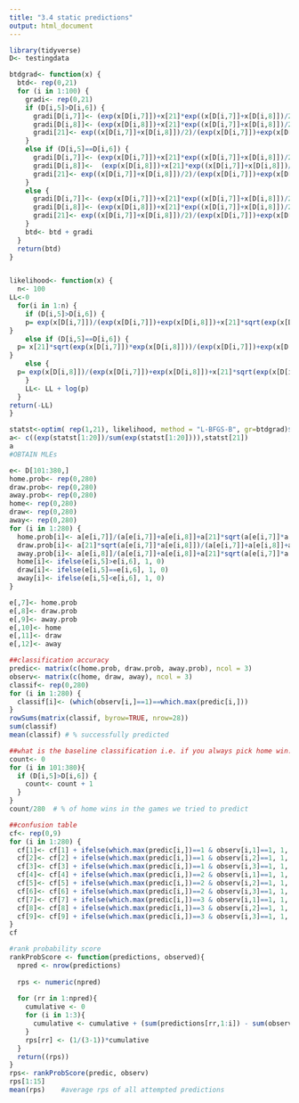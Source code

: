 ```yaml
---
title: "3.4 static predictions"
output: html_document
---
```


```r
library(tidyverse)
D<- testingdata

btdgrad<- function(x) {
  btd<- rep(0,21)
  for (i in 1:100) {
    gradi<- rep(0,21)
    if (D[i,5]>D[i,6]) {
      gradi[D[i,7]]<- (exp(x[D[i,7]])+x[21]*exp((x[D[i,7]]+x[D[i,8]])/2)/2)/( exp(x[D[i,7]])+exp(x[D[i,8]])+x[21]*exp((x[D[i,7]]+x[D[i,8]])/2)) - 1
      gradi[D[i,8]]<- (exp(x[D[i,8]])+x[21]*exp((x[D[i,7]]+x[D[i,8]])/2)/2)/( exp(x[D[i,7]])+exp(x[D[i,8]])+x[21]*exp((x[D[i,7]]+x[D[i,8]])/2))
      gradi[21]<- exp((x[D[i,7]]+x[D[i,8]])/2)/(exp(x[D[i,7]])+exp(x[D[i,8]])+x[21]*exp((x[D[i,7]]+x[D[i,8]])/2))
    }
    else if (D[i,5]==D[i,6]) {
      gradi[D[i,7]]<- (exp(x[D[i,7]])+x[21]*exp((x[D[i,7]]+x[D[i,8]])/2)/2)/( exp(x[D[i,7]])+exp(x[D[i,8]])+x[21]*exp((x[D[i,7]]+x[D[i,8]])/2)) - 0.5
      gradi[D[i,8]]<-  (exp(x[D[i,8]])+x[21]*exp((x[D[i,7]]+x[D[i,8]])/2)/2)/( exp(x[D[i,7]])+exp(x[D[i,8]])+x[21]*exp((x[D[i,7]]+x[D[i,8]])/2)) - 0.5
      gradi[21]<- exp((x[D[i,7]]+x[D[i,8]])/2)/(exp(x[D[i,7]])+exp(x[D[i,8]])+x[21]*exp((x[D[i,7]]+x[D[i,8]])/2)) - 1/x[21]
    }
    else {
      gradi[D[i,7]]<- (exp(x[D[i,7]])+x[21]*exp((x[D[i,7]]+x[D[i,8]])/2)/2)/( exp(x[D[i,7]])+exp(x[D[i,8]])+x[21]*exp((x[D[i,7]]+x[D[i,8]])/2))
      gradi[D[i,8]]<- (exp(x[D[i,8]])+x[21]*exp((x[D[i,7]]+x[D[i,8]])/2)/2)/( exp(x[D[i,7]])+exp(x[D[i,8]])+x[21]*exp((x[D[i,7]]+x[D[i,8]])/2)) - 1
      gradi[21]<- exp((x[D[i,7]]+x[D[i,8]])/2)/(exp(x[D[i,7]])+exp(x[D[i,8]])+x[21]*exp((x[D[i,7]]+x[D[i,8]])/2))
    }
    btd<- btd + gradi
  }
  return(btd)
}


likelihood<- function(x) {
  n<- 100
LL<-0
  for(i in 1:n) {
    if (D[i,5]>D[i,6]) {
    p= exp(x[D[i,7]])/(exp(x[D[i,7]])+exp(x[D[i,8]])+x[21]*sqrt(exp(x[D[i,7]])*exp(x[D[i,8]])))  
}
    else if (D[i,5]==D[i,6]) {
  p= x[21]*sqrt(exp(x[D[i,7]])*exp(x[D[i,8]]))/(exp(x[D[i,7]])+exp(x[D[i,8]])+x[21]*sqrt(exp(x[D[i,7]])*exp(x[D[i,8]])))
} 
    else {
  p= exp(x[D[i,8]])/(exp(x[D[i,7]])+exp(x[D[i,8]])+x[21]*sqrt(exp(x[D[i,7]])*exp(x[D[i,8]])))
    }
    LL<- LL + log(p)
  }
return(-LL)
}

statst<-optim( rep(1,21), likelihood, method = "L-BFGS-B", gr=btdgrad)$par
a<- c((exp(statst[1:20])/sum(exp(statst[1:20]))),statst[21])
a
#OBTAIN MLEs
```

```r
e<- D[101:380,]
home.prob<- rep(0,280)
draw.prob<- rep(0,280)
away.prob<- rep(0,280)
home<- rep(0,280)
draw<- rep(0,280)
away<- rep(0,280)
for (i in 1:280) {
  home.prob[i]<- a[e[i,7]]/(a[e[i,7]]+a[e[i,8]]+a[21]*sqrt(a[e[i,7]]*a[e[i,8]]))
  draw.prob[i]<- a[21]*sqrt(a[e[i,7]]*a[e[i,8]])/(a[e[i,7]]+a[e[i,8]]+a[21]*sqrt(a[e[i,7]]*a[e[i,8]]))
  away.prob[i]<- a[e[i,8]]/(a[e[i,7]]+a[e[i,8]]+a[21]*sqrt(a[e[i,7]]*a[e[i,8]]))
  home[i]<- ifelse(e[i,5]>e[i,6], 1, 0)
  draw[i]<- ifelse(e[i,5]==e[i,6], 1, 0)
  away[i]<- ifelse(e[i,5]<e[i,6], 1, 0)
}

e[,7]<- home.prob
e[,8]<- draw.prob
e[,9]<- away.prob
e[,10]<- home
e[,11]<- draw
e[,12]<- away
```


```r
##classification accuracy
predic<- matrix(c(home.prob, draw.prob, away.prob), ncol = 3)
observ<- matrix(c(home, draw, away), ncol = 3)
classif<- rep(0,280)
for (i in 1:280) {
  classif[i]<- (which(observ[i,]==1)==which.max(predic[i,]))
}
rowSums(matrix(classif, byrow=TRUE, nrow=28))
sum(classif)
mean(classif) # % successfully predicted

##what is the baseline classification i.e. if you always pick home win:
count<- 0
for (i in 101:380){
  if (D[i,5]>D[i,6]) {
    count<- count + 1
  }
}
count/280  # % of home wins in the games we tried to predict
```
```r
##confusion table
cf<- rep(0,9)
for (i in 1:280) {
  cf[1]<- cf[1] + ifelse(which.max(predic[i,])==1 & observ[i,1]==1, 1, 0)
  cf[2]<- cf[2] + ifelse(which.max(predic[i,])==1 & observ[i,2]==1, 1, 0)
  cf[3]<- cf[3] + ifelse(which.max(predic[i,])==1 & observ[i,3]==1, 1, 0)
  cf[4]<- cf[4] + ifelse(which.max(predic[i,])==2 & observ[i,1]==1, 1, 0)
  cf[5]<- cf[5] + ifelse(which.max(predic[i,])==2 & observ[i,2]==1, 1, 0)
  cf[6]<- cf[6] + ifelse(which.max(predic[i,])==2 & observ[i,3]==1, 1, 0)
  cf[7]<- cf[7] + ifelse(which.max(predic[i,])==3 & observ[i,1]==1, 1, 0)
  cf[8]<- cf[8] + ifelse(which.max(predic[i,])==3 & observ[i,2]==1, 1, 0)
  cf[9]<- cf[9] + ifelse(which.max(predic[i,])==3 & observ[i,3]==1, 1, 0)
}
cf
```
```r
#rank probability score
rankProbScore <- function(predictions, observed){
  npred <- nrow(predictions)
   
  rps <- numeric(npred)
   
  for (rr in 1:npred){
    cumulative <- 0
    for (i in 1:3){
      cumulative <- cumulative + (sum(predictions[rr,1:i]) - sum(observed[rr, 1:i]))^2
    }
    rps[rr] <- (1/(3-1))*cumulative
  }
  return((rps))   
}
rps<- rankProbScore(predic, observ)
rps[1:15]
mean(rps)    #average rps of all attempted predictions

```

